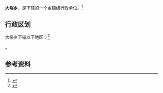 {{中国乡级行政区|41/04/82/208/000}}

'''大峪乡'''，是{{PRC admin/fullname|41/04/82/208/000|3}}下辖的一个[[乡镇|乡镇]]级行政单位。<ref>{{PRC admin/ref sgc|{{PRC admin/parent|41/04/82/208/000}}}}</ref>

== 行政区划 ==

大峪乡下辖以下地区：<ref>{{PRC admin/ref sgc|41/04/82/208/000}}</ref>

{{PRC admin/children|41/04/82/208/000}}。

== 参考资料 ==

{{reflist}}

{{行政区划小作品}}
{{PRC admin/navcat|41/04/82/208/000}}